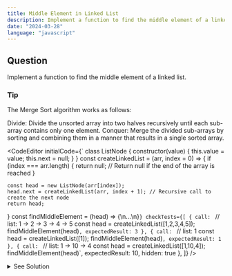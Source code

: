 ```yaml
---
title: Middle Element in Linked List
description: Implement a function to find the middle element of a linked list.
date: "2024-03-28"
language: "javascript"
---
```


## Question
Implement a function to find the middle element of a linked list.

### Tip
The Merge Sort algorithm works as follows:

Divide: Divide the unsorted array into two halves recursively until each sub-array contains only one element.
Conquer: Merge the divided sub-arrays by sorting and combining them in a manner that results in a single sorted array.

<CodeEditor 
    initialCode={`
class ListNode {
    constructor(value) {
        this.value = value;
        this.next = null;
        }
}
const createLinkedList = (arr, index = 0) => {
    if (index === arr.length) {
        return null; // Return null if the end of the array is reached
    }

    const head = new ListNode(arr[index]);
    head.next = createLinkedList(arr, index + 1); // Recursive call to create the next node
    return head;
} 
const findMiddleElement = (head) => {\n...\n}`}
    checkTests={[
        {
        call: `
        // list: 1 -> 2 -> 3 -> 4 -> 5 
        const head = createLinkedList([1,2,3,4,5]);
        findMiddleElement(head)`,
        expectedResult: 3
        },
        {
        call: `
        // list: 1 
        const head = createLinkedList([1]);
        findMiddleElement(head)`,
        expectedResult: 1
        },
        {
        call: `
        // list: 1 -> 10 -> 4 
        const head = createLinkedList([1,10,4]);
        findMiddleElement(head)`,
        expectedResult: 10,
        hidden: true
        },
        ]}
/>

<details>
  <summary>See Solution</summary>

## Solution

### Basic idea
To find the middle element of a linked list, we can use the two-pointer technique.
We can have two pointers, `slow` and `fast`, starting from the head of the linked list.
The `slow` pointer moves one step at a time, while the `fast` pointer moves two steps at a time.
When the `fast` pointer reaches the end of the list, the `slow` pointer will be at the middle element.

```js
const findMiddleElement = (head) => {
    if (!head) {
        return null; // Empty list
    }
    
    let slow = head;
    let fast = head;
    
    // Move fast pointer two steps ahead and slow pointer one step ahead
    // When fast pointer reaches the end, slow pointer will be at the middle
    while (fast && fast.next) {
        slow = slow.next;
        fast = fast.next.next;
    }
    
    return slow.value;
}


```

### Algorithm Detailed Explanation
1. Initialize two pointers, `slow` and `fast`, pointing to the head of the linked list.
2. Traverse the linked list using the two-pointer technique:
    - Move the `slow` pointer one step ahead.
    - Move the `fast` pointer two steps ahead.
3. When the `fast` pointer reaches the end of the list (i.e., `fast` or `fast.next` is `null`), the `slow` pointer will be at the middle element.
4. Return the value of the middle element.

## Complexity Analysis
The time complexity of this solution is O(n), where n is the number of nodes in the linked list.
The space complexity is O(1) since we are using only two pointers.

</details>



